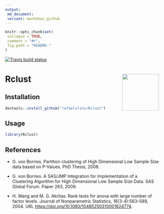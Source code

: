 ```yaml
---
output:
 md_document:
 variant: markdown_github
---
```


<!-- README.md is generated from README.Rmd. Please edit that file -->
```r
knitr::opts_chunk$set(
 collapse = TRUE,
 comment = "#>",
 fig.path = "README-"
)
```

[![Travis build status](https://travis-ci.org/rafaelslins/Rclust.svg?branch=master)](https://travis-ci.org/rafaelslins/Rclust)

# Rclust <img src="man/figures/Rclust-logo-small.png" align="right" alt="" width="120" />

## Installation

```r
devtools::install_github("rafaelslins/Rclust")
```

## Usage

```r
library(Rclust)
```

## References


- G. von Borries. Partition clustering of High Dimensional Low Sample Size data based on P-Values. PhD Thesis, 2008.

- G. von Borries. A SAS/JMP Integration for Implementation of a Clustering Algorithm for High Dimensional Low Sample Size Data. SAS Global Forum. Paper 283, 2009.

- H. Wang and M. G. Akritas. Rank tests for anova with large number of factor levels. Journal of Nonparametric Statistics, 16(3-4):563–589, 2004. URL <https://doi.org/10.1080/10485250310001624774>.



